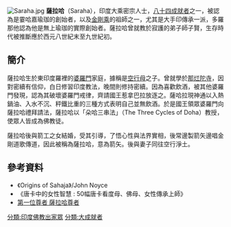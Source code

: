 {{copyedit|time=2014-09-01T03:52:28+00:00}}
{{no footnotes|time=2014-09-01T03:52:28+00:00}}
[[File:Saraha.jpg|right]]
'''薩拉哈'''（Saraha），印度大乘密宗人士，[[八十四大成就者|八十四成就者]]之一，被認為是霎哈嘉瑜珈的創始者，以及[[金剛乘|金剛乘]]的祖師之一，尤其是大手印傳承一派，多羅那他認為他是無上瑜珈的實際創始者。薩拉哈曾就教於寂護的弟子師子賢，生存時代被推斷應於西元八世紀末至九世紀初。

==簡介==
薩拉哈生於東印度羅裡的[[婆羅門|婆羅門]]家庭，據稱是[[空行母|空行母]]之子。曾就學於[[那烂陀寺|那烂陀寺]]，因對密續有信仰，白日修習印度教法，晚間則修持密續。因為喜歡飲酒，被其他婆羅門發現，認為其破壞婆羅門戒律，齊請國王惹拿巴拉放逐之。薩哈拉現神通以入熱鍋油、入水不沉、秤鐵比重的三種方式表明自己並無飲酒。於是國王領眾婆羅門向薩拉哈禮拜請法，薩拉哈以「朵哈三串法」（The Three Cycles of Doha）教授，使眾人皆成為佛教徒。

薩拉哈後與箭工之女結婚，受其引導，了悟心性與法界實相，後常邊製箭矢邊唱金剛道歌傳道，因此被稱為薩拉哈，意為箭矢。後與妻子同往空行淨土。

==參考資料==
{{reflist}}
*《Origins of Sahaja》/John Noyce
*《唐卡中的女性智慧 : 50幅唐卡看度母、佛母、女性傳承上師》
*[http://www.lopon.org.tw/teachings/page2_1.aspx?cid=100&lid=101&id=4577 第一位尊者 薩拉哈尊者]

{{84Buddhist}}

{{Authority control}}
[[分類:印度佛教出家眾|分類:印度佛教出家眾]]
[[分類:大成就者|分類:大成就者]]